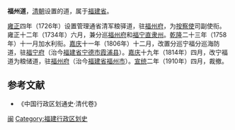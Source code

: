 '''福州道'''，[[清朝|清朝]]设置的道，属于[[福建省|福建省]]。

[[雍正|雍正]]四年（1726年）设置管理通省清军粮驿道，驻[[福州府|福州府]]，为[[按察使|按察使]]司副使衔。雍正十二年（1734年）六月，兼分巡[[福州府|福州府]]和[[福宁直隶州|福宁直隶州]]。[[乾隆|乾隆]]二十三年（1758年）十一月加水利衔。[[嘉庆|嘉庆]]十一年（1806年）十二月，改置分巡宁福分巡海防道，驻[[福宁府|福宁府]]（治今[[福建省|福建省]][[宁德市|宁德市]][[霞浦县|霞浦县]]）。[[嘉庆|嘉庆]]十九年（1814年）四月，改宁福道为粮储道，驻[[福州府|福州府]]（治今[[福建省|福建省]][[福州市|福州市]]）。[[宣统|宣统]]二年（1910年）四月，裁撤。

==参考文献==
*《中国行政区划通史·清代卷》
{{福建省历史二级政区}}
{{清朝巡守道|nocat}}
{{清朝福建省行政區劃|nocat}}
[[Category:清朝的道|闽]]
[[Category:福建行政区划史|Category:福建行政区划史]]